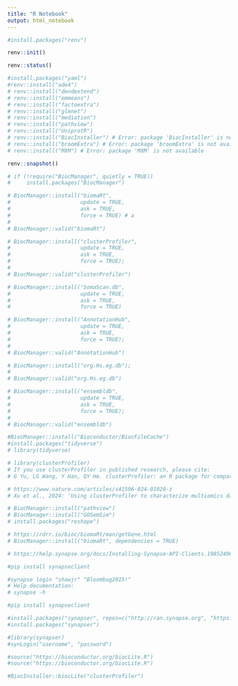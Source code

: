 ```yaml
---
title: "R Notebook"
output: html_notebook
---
```


```r
#install.packages("renv")
```

```r
renv::init()
```

```r
renv::status()

#install.packages("yaml")
#renv::install("ade4")
# renv::install("dendextend")
# renv::install("emmeans")
# renv::install("factoextra")
# renv::install("glmnet")
# renv::install("mediation")
# renv::install("pathview")
# renv::install("UniprotR")
# renv::install("BiocInstaller") # Error: package 'BiocInstaller' is not available
# renv::install("broomExtra") # Error: package 'broomExtra' is not available
# renv::install("MXM") # Error: package 'MXM' is not available
```

```r
renv::snapshot()
```

```r
# if (!require("BiocManager", quietly = TRUE))
#     install.packages("BiocManager")
```

```r
# BiocManager::install("biomaRt",
#                      update = TRUE,
#                      ask = TRUE,
#                      force = TRUE) # a
# 
# BiocManager::valid("biomaRt")
```

```r
# BiocManager::install("clusterProfiler",
#                      update = TRUE,
#                      ask = TRUE,
#                      force = TRUE);
# 
# BiocManager::valid("clusterProfiler")
```

```r
# BiocManager::install("SomaScan.db",
#                      update = TRUE,
#                      ask = TRUE,
#                      force = TRUE)
```

```r
# BiocManager::install("AnnotationHub",
#                      update = TRUE,
#                      ask = TRUE,
#                      force = TRUE);
# 
# BiocManager::valid("AnnotationHub")
```

```r
# BiocManager::install("org.Hs.eg.db");
# 
# BiocManager::valid("org.Hs.eg.db")
```

```r
# BiocManager::install("ensembldb",
#                      update = TRUE,
#                      ask = TRUE,
#                      force = TRUE);
# 
# BiocManager::valid("ensembldb")
```


```r
#BiocManager::install("Bioconductor/BiocFileCache")
#install.packages("tidyverse")
# library(tidyverse)

# library(clusterProfiler)
# If you use clusterProfiler in published research, please cite:
# G Yu, LG Wang, Y Han, QY He. clusterProfiler: an R package for comparing biological themes among gene clusters. OMICS: A Journal of Integrative Biology 2012, 16(5):284-287. doi:[10.1089/omi.2011.0118](http://dx.doi.org/10.1089/omi.2011.0118)

# https://www.nature.com/articles/s41596-024-01020-z
# Xu et al., 2024: 'Using clusterProfiler to characterize multiomics data'

# BiocManager::install("pathview")
# BiocManager::install("GOSemSim")
# install.packages("reshape")

# https://rdrr.io/bioc/biomaRt/man/getGene.html
# BiocManager::install("biomaRt", dependencies = TRUE)

# https://help.synapse.org/docs/Installing-Synapse-API-Clients.1985249668.html

#pip install synapseclient

#synapse login "shawjr" "Bloombug2015!"
# Help documentation:
# synapse -h

#pip install synapseclient
```

```r
#install.packages("synapser", repos=c("http://ran.synapse.org", "https://cloud.r-project.org"))
#install.packages("synapser")

#library(synapser)
#synLogin("username", "password")
```

```r
#source("https://bioconductor.org/biocLite.R")
#source("https://bioconductor.org/biocLite.R")

#BiocInstaller::biocLite("clusterProfiler")
```


